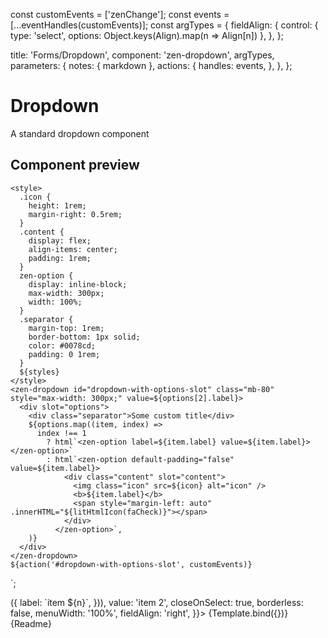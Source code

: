 
const customEvents = ['zenChange'];
const events = [...eventHandles(customEvents)];
const argTypes = {
  fieldAlign: {
    control: { type: 'select', options: Object.keys(Align).map(n => Align[n]) },
  },
};

  title: 'Forms/Dropdown',
  component: 'zen-dropdown',
  argTypes,
  parameters: {
    notes: { markdown },
    actions: {
      handles: events,
    },
  },
};

# Dropdown

A standard dropdown component

## Component preview

    <style>
      .icon {
        height: 1rem;
        margin-right: 0.5rem;
      }
      .content {
        display: flex;
        align-items: center;
        padding: 1rem;
      }
      zen-option {
        display: inline-block;
        max-width: 300px;
        width: 100%;
      }
      .separator {
        margin-top: 1rem;
        border-bottom: 1px solid;
        color: #0078cd;
        padding: 0 1rem;
      }
      ${styles}
    </style>
    <zen-dropdown id="dropdown-with-options-slot" class="mb-80" style="max-width: 300px;" value=${options[2].label}>
      <div slot="options">
        <div class="separator">Some custom title</div>
        ${options.map((item, index) =>
          index !== 1
            ? html`<zen-option label=${item.label} value=${item.label}></zen-option>`
            : html`<zen-option default-padding="false" value=${item.label}>
                <div class="content" slot="content">
                  <img class="icon" src=${icon} alt="icon" />
                  <b>${item.label}</b>
                  <span style="margin-left: auto" .innerHTML="${litHtmlIcon(faCheck)}"></span>
                </div>
              </zen-option>`,
        )}
      </div>
    </zen-dropdown>
    ${action('#dropdown-with-options-slot', customEvents)}
  `;

<Preview>
  <Story name="button" args={{
    options: [1, 2, 3, 4, 5, 6, 7, 8, 9].map(n => ({
      label: `item ${n}`,
    })),
    value: 'item 2',
    closeOnSelect: true,
    borderless: false,
    menuWidth: '100%',
    fieldAlign: 'right',
  }}>
    {Template.bind({})}
  </Story>
</Preview>

<Props story="button" />

<div class="stencildoc"/>
<Description>{Readme}</Description>